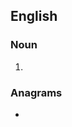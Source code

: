 ==English==

===Noun===
{{head|en|noun plural form}}

# {{plural of|payout|lang=en}}

===Anagrams===
* {{anagrams|en|a=aopstuy|autopsy|outpays}}